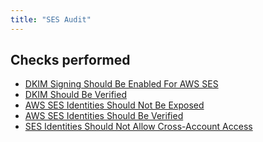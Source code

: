 ```yaml
---
title: "SES Audit"
---
```


## Checks performed

- [DKIM Signing Should Be Enabled For AWS SES](sesmonitoring/is_dkim_enabled)
- [DKIM Should Be Verified](sesmonitoring/is_dkim_verified)
- [AWS SES Identities Should Not Be Exposed](sesmonitoring/is_identity_exposed)
- [AWS SES Identities Should Be Verified](sesmonitoring/is_identity_verified)
- [SES Identities Should Not Allow Cross-Account Access](sesmonitoring/is_cross_account_access)
